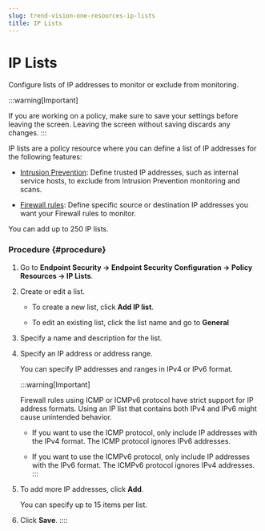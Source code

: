 ```yaml
---
slug: trend-vision-one-resources-ip-lists
title: IP Lists
---
```

# IP Lists

Configure lists of IP addresses to monitor or exclude from monitoring.

:::warning[Important]

If you are working on a policy, make sure to save your settings before leaving the screen. Leaving the screen without saving discards any changes.
:::

IP lists are a policy resource where you can define a list of IP addresses for the following features:

- [Intrusion Prevention](policies-intrusion-prevention.mdx): Define trusted IP addresses, such as internal service hosts, to exclude from Intrusion Prevention monitoring and scans.

- [Firewall rules](resources-firewall-rules.mdx): Define specific source or destination IP addresses you want your Firewall rules to monitor.

You can add up to 250 IP lists.

### Procedure {#procedure}

1.  Go to **Endpoint Security → Endpoint Security Configuration → Policy Resources → IP Lists**.

2.  Create or edit a list.

    - To create a new list, click **Add IP list**.

    - To edit an existing list, click the list name and go to **General**

3.  Specify a name and description for the list.

4.  Specify an IP address or address range.

    You can specify IP addresses and ranges in IPv4 or IPv6 format.

    :::warning[Important]

    Firewall rules using ICMP or ICMPv6 protocol have strict support for IP address formats. Using an IP list that contains both IPv4 and IPv6 might cause unintended behavior.

    - If you want to use the ICMP protocol, only include IP addresses with the IPv4 format. The ICMP protocol ignores IPv6 addresses.

    - If you want to use the ICMPv6 protocol, only include IP addresses with the IPv6 format. The ICMPv6 protocol ignores IPv4 addresses.
    :::

5.  To add more IP addresses, click **Add**.

    You can specify up to 15 items per list.

6.  Click **Save**.
::::
